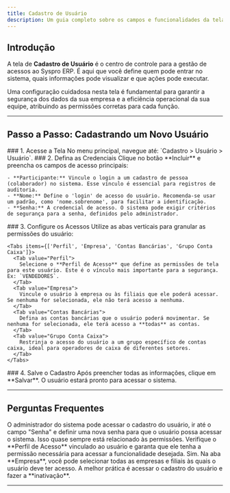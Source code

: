 ```yaml
---
title: Cadastro de Usuário
description: Um guia completo sobre os campos e funcionalidades da tela de cadastro de Usuário no Syspro ERP.
---
```



## Introdução

A tela de **Cadastro de Usuário** é o centro de controle para a gestão de acessos ao Syspro ERP. É aqui que você define quem pode entrar no sistema, quais informações pode visualizar e que ações pode executar.

Uma configuração cuidadosa nesta tela é fundamental para garantir a segurança dos dados da sua empresa e a eficiência operacional da sua equipe, atribuindo as permissões corretas para cada função.

---

## Passo a Passo: Cadastrando um Novo Usuário

<Steps>
  <Step>
    ### 1. Acesse a Tela
    No menu principal, navegue até: `Cadastro > Usuário > Usuário`.
  </Step>
  <Step>
    ### 2. Defina as Credenciais
    Clique no botão **Incluir** e preencha os campos de acesso principais:

    - **Participante:** Vincule o login a um cadastro de pessoa (colaborador) no sistema. Esse vínculo é essencial para registros de auditoria.
    - **Nome:** Define o 'login' de acesso do usuário. Recomenda-se usar um padrão, como 'nome.sobrenome', para facilitar a identificação.
    - **Senha:** A credencial de acesso. O sistema pode exigir critérios de segurança para a senha, definidos pelo administrador.

  </Step>
  <Step>
    ### 3. Configure os Acessos
    Utilize as abas verticais para granular as permissões do usuário:

    <Tabs items={['Perfil', 'Empresa', 'Contas Bancárias', 'Grupo Conta Caixa']}>
      <Tab value="Perfil">
        Selecione o **Perfil de Acesso** que define as permissões de tela para este usuário. Este é o vínculo mais importante para a segurança. Ex: `VENDEDORES`.
      </Tab>
      <Tab value="Empresa">
        Vincule o usuário à empresa ou às filiais que ele poderá acessar. Se nenhuma for selecionada, ele não terá acesso a nenhuma.
      </Tab>
      <Tab value="Contas Bancárias">
        Defina as contas bancárias que o usuário poderá movimentar. Se nenhuma for selecionada, ele terá acesso a **todas** as contas.
      </Tab>
      <Tab value="Grupo Conta Caixa">
        Restrinja o acesso do usuário a um grupo específico de contas caixa, ideal para operadores de caixa de diferentes setores.
      </Tab>
    </Tabs>
  </Step>
  <Step>
    ### 4. Salve o Cadastro
    Após preencher todas as informações, clique em **Salvar**. O usuário estará pronto para acessar o sistema.
  </Step>
</Steps>

---

## Perguntas Frequentes

<Accordions>
  <Accordion title="O que fazer se um usuário esquecer a senha?">
    O administrador do sistema pode acessar o cadastro do usuário, ir até o campo "Senha" e definir uma nova senha para que o usuário possa acessar o sistema.
  </Accordion>
  <Accordion title="Por que um usuário não consegue ver um menu ou relatório?">
    Isso quase sempre está relacionado às permissões. Verifique o **Perfil de Acesso** vinculado ao usuário e garanta que ele tenha a permissão necessária para acessar a funcionalidade desejada.
  </Accordion>
  <Accordion title="Um usuário pode ter acesso a mais de uma empresa?">
    Sim. Na aba **Empresa**, você pode selecionar todas as empresas e filiais às quais o usuário deve ter acesso.
  </Accordion>
  <Accordion title="Como bloquear o acesso de um usuário que foi desligado?">
    A melhor prática é acessar o cadastro do usuário e fazer a **inativação**.
  </Accordion>
</Accordions>

---

<SuporteSection modulo="Cadastro de Usuário" />